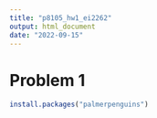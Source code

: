 ```yaml
---
title: "p8105_hw1_ei2262"
output: html_document
date: "2022-09-15"
---
```


# Problem 1

```r
install.packages("palmerpenguins")
```


